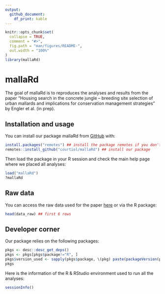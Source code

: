 ```yaml
---
output:
  github_document:
    df_print: kable
---
```


<!-- README.md is generated from README.Rmd. Please edit that file -->

```r
knitr::opts_chunk$set(
  collapse = TRUE,
  comment = "#>",
  fig.path = "man/figures/README-",
  out.width = "100%"
)
library(mallaRd)
```


# mallaRd

<!-- badges: start -->
<!-- badges: end -->

The goal of mallaRd is to reproduces the analyses and results from the paper "Housing search in the concrete jungle – breeding site selection of urban mallards and implications for conservation management strategies" by Engler et al. (in prep). 

## Installation and usage

You can install our package mallaRd from [GitHub](https://github.com/) with:

```r
install.packages("remotes") ## install the package remotes if you don't have it
remotes::install_github("courtiol/mallaRd") ## install our package
```

Then load the package in your R session and check the main help page where we placed all analyses:

```r
load("mallaRd")
?mallaRd
```

## Raw data

You can access the raw data used for the paper [here](inst/extdata/raw_data.csv) or via the R package:

```r
head(data_raw) ## first 6 rows
```

## Developer corner

Our package relies on the following packages:

```r
pkgs <- desc::desc_get_deps()
pkgs <- pkgs[pkgs$package!="R", ]
pkgs$version_used <- sapply(pkgs$package, \(pkg) paste(packageVersion(pkg), sep = "."))
pkgs
```

Here is the information of the R & RStudio environment used to run all the analyses:

```r
sessionInfo()
```

